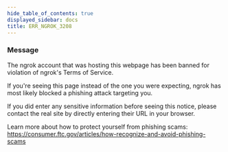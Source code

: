```yaml
---
hide_table_of_contents: true
displayed_sidebar: docs
title: ERR_NGROK_3208
---
```



### Message

The ngrok account that was hosting this webpage has been banned for violation of ngrok's Terms of Service.

If you're seeing this page instead of the one you were expecting, ngrok has most likely blocked a phishing attack targeting you.

If you did enter any sensitive information before seeing this notice, please contact the real site by directly entering their URL in your browser.

Learn more about how to protect yourself from phishing scams:
https://consumer.ftc.gov/articles/how-recognize-and-avoid-phishing-scams

<ErrorDetails />
